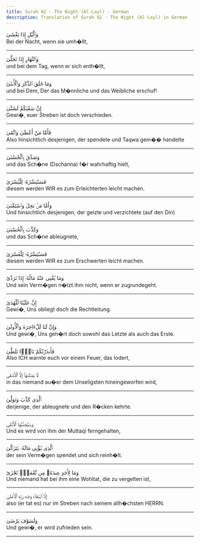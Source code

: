 ```yaml
---
title: Surah 92 - The Night (Al-Layl) - German
description: Translation of Surah 92 - The Night (Al-Layl) in German
---
```





<Aside type="quran" title="1">
وَٱلَّيْلِ إِذَا يَغْشَىٰ
</Aside>

<Aside type="reference" title="1">
Bei der Nacht, wenn sie umh�llt,
</Aside>

---

<Aside type="quran" title="2">
وَٱلنَّهَارِ إِذَا تَجَلَّىٰ
</Aside>

<Aside type="reference" title="2">
und bei dem Tag, wenn er sich enth�llt,
</Aside>

---

<Aside type="quran" title="3">
وَمَا خَلَقَ ٱلذَّكَرَ وَٱلْأُنثَىٰٓ
</Aside>

<Aside type="reference" title="3">
und bei Dem, Der das M�nnliche und das Weibliche erschuf!
</Aside>

---

<Aside type="quran" title="4">
إِنَّ سَعْيَكُمْ لَشَتَّىٰ
</Aside>

<Aside type="reference" title="4">
Gewi�, euer Streben ist doch verschieden.
</Aside>

---

<Aside type="quran" title="5">
فَأَمَّا مَنْ أَعْطَىٰ وَٱتَّقَىٰ
</Aside>

<Aside type="reference" title="5">
Also hinsichtlich desjenigen, der spendete und Taqwa gem�� handelte
</Aside>

---

<Aside type="quran" title="6">
وَصَدَّقَ بِٱلْحُسْنَىٰ
</Aside>

<Aside type="reference" title="6">
und das Sch�ne (Dschanna) f�r wahrhaftig hielt,
</Aside>

---

<Aside type="quran" title="7">
فَسَنُيَسِّرُهُۥ لِلْيُسْرَىٰ
</Aside>

<Aside type="reference" title="7">
diesem werden WIR es zum Erleichterten leicht machen.
</Aside>

---

<Aside type="quran" title="8">
وَأَمَّا مَنۢ بَخِلَ وَٱسْتَغْنَىٰ
</Aside>

<Aside type="reference" title="8">
Und hinsichtlich desjenigen, der geizte und verzichtete (auf den Din)
</Aside>

---

<Aside type="quran" title="9">
وَكَذَّبَ بِٱلْحُسْنَىٰ
</Aside>

<Aside type="reference" title="9">
und das Sch�ne ableugnete,
</Aside>

---

<Aside type="quran" title="10">
فَسَنُيَسِّرُهُۥ لِلْعُسْرَىٰ
</Aside>

<Aside type="reference" title="10">
diesem werden WIR es zum Erschwerten leicht machen.
</Aside>

---

<Aside type="quran" title="11">
وَمَا يُغْنِى عَنْهُ مَالُهُۥٓ إِذَا تَرَدَّىٰٓ
</Aside>

<Aside type="reference" title="11">
Und sein Verm�gen n�tzt ihm nicht, wenn er zugrundegeht.
</Aside>

---

<Aside type="quran" title="12">
إِنَّ عَلَيْنَا لَلْهُدَىٰ
</Aside>

<Aside type="reference" title="12">
Gewi�, Uns obliegt doch die Rechtleitung.
</Aside>

---

<Aside type="quran" title="13">
وَإِنَّ لَنَا لَلْءَاخِرَةَ وَٱلْأُولَىٰ
</Aside>

<Aside type="reference" title="13">
Und gewi�, Uns geh�rt doch sowohl das Letzte als auch das Erste.
</Aside>

---

<Aside type="quran" title="14">
فَأَنذَرْتُكُمْ نَارًۭا تَلَظَّىٰ
</Aside>

<Aside type="reference" title="14">
Also ICH warnte euch vor einem Feuer, das lodert,
</Aside>

---

<Aside type="quran" title="15">
لَا يَصْلَىٰهَآ إِلَّا ٱلْأَشْقَى
</Aside>

<Aside type="reference" title="15">
in das niemand au�er dem Unseligsten hineingeworfen wird,
</Aside>

---

<Aside type="quran" title="16">
ٱلَّذِى كَذَّبَ وَتَوَلَّىٰ
</Aside>

<Aside type="reference" title="16">
derjenige, der ableugnete und den R�cken kehrte.
</Aside>

---

<Aside type="quran" title="17">
وَسَيُجَنَّبُهَا ٱلْأَتْقَى
</Aside>

<Aside type="reference" title="17">
Und es wird von ihm der Muttaqi ferngehalten,
</Aside>

---

<Aside type="quran" title="18">
ٱلَّذِى يُؤْتِى مَالَهُۥ يَتَزَكَّىٰ
</Aside>

<Aside type="reference" title="18">
der sein Verm�gen spendet und sich reinh�lt.
</Aside>

---

<Aside type="quran" title="19">
وَمَا لِأَحَدٍ عِندَهُۥ مِن نِّعْمَةٍۢ تُجْزَىٰٓ
</Aside>

<Aside type="reference" title="19">
Und niemand hat bei ihm eine Wohltat, die zu vergelten ist,
</Aside>

---

<Aside type="quran" title="20">
إِلَّا ٱبْتِغَآءَ وَجْهِ رَبِّهِ ٱلْأَعْلَىٰ
</Aside>

<Aside type="reference" title="20">
also (er tat es) nur im Streben nach seinem allh�chsten HERRN.
</Aside>

---

<Aside type="quran" title="21">
وَلَسَوْفَ يَرْضَىٰ
</Aside>

<Aside type="reference" title="21">
Und gewi�, er wird zufrieden sein.
</Aside>

---
